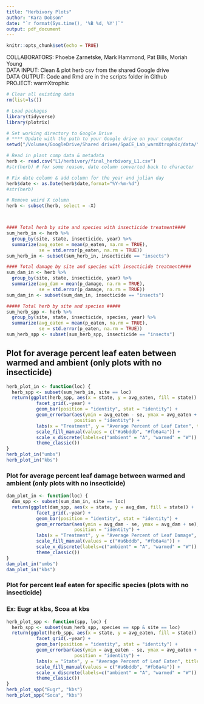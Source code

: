 ```yaml
---
title: "Herbivory Plots"
author: "Kara Dobson"
date: "`r format(Sys.time(), '%B %d, %Y')`"
output: pdf_document
---
```


```r
knitr::opts_chunk$set(echo = TRUE)
```

COLLABORATORS: Phoebe Zarnetske, Mark Hammond, Pat Bills, Moriah Young  
DATA INPUT: Clean & plot herb csv from the shared Google drive  
DATA OUTPUT: Code and Rmd are in the scripts folder in Github  
PROJECT: warmXtrophic  

```r
# Clear all existing data
rm(list=ls())

# Load packages
library(tidyverse)
library(plotrix)

# Set working directory to Google Drive
# **** Update with the path to your Google drive on your computer
setwd("/Volumes/GoogleDrive/Shared drives/SpaCE_Lab_warmXtrophic/data/")

# Read in plant comp data & metadata
herb <- read.csv("L1/herbivory/final_herbivory_L1.csv")
#str(herb) # for some reason, date column converted back to character

# Fix date column & add column for the year and julian day
herb$date <- as.Date(herb$date,format="%Y-%m-%d")
#str(herb)

# Remove weird X column
herb <- subset(herb, select = -X)



#### Total herb by site and species with insecticide treatment####
sum_herb_in <- herb %>%
  group_by(site, state, insecticide, year) %>%
  summarize(avg_eaten = mean(p_eaten, na.rm = TRUE),
            se = std.error(p_eaten, na.rm = TRUE))
sum_herb_in <- subset(sum_herb_in, insecticide == "insects")

#### Total damage by site and species with insecticide treatment####
sum_dam_in <- herb %>%
  group_by(site, state, insecticide, year) %>%
  summarize(avg_dam = mean(p_damage, na.rm = TRUE),
            se = std.error(p_damage, na.rm = TRUE))
sum_dam_in <- subset(sum_dam_in, insecticide == "insects")

##### Total herb by site and species #####
sum_herb_spp <- herb %>%
  group_by(site, state, insecticide, species, year) %>%
  summarize(avg_eaten = mean(p_eaten, na.rm = TRUE),
            se = std.error(p_eaten, na.rm = TRUE))
sum_herb_spp <- subset(sum_herb_spp, insecticide == "insects")
```

## Plot for average percent leaf eaten between warmed and ambient (only plots with no insecticide)
```r
herb_plot_in <- function(loc) { 
  herb_spp <- subset(sum_herb_in, site == loc)
  return(ggplot(herb_spp, aes(x = state, y = avg_eaten, fill = state)) +
           facet_grid(.~year) +
           geom_bar(position = "identity", stat = "identity") +
           geom_errorbar(aes(ymin = avg_eaten - se, ymax = avg_eaten + se), width = 0.2,
                         position = "identity") +
           labs(x = "Treatment", y = "Average Percent of Leaf Eaten", title = loc) +
           scale_fill_manual(values = c("#a6bddb", "#fb6a4a")) +
           scale_x_discrete(labels=c("ambient" = "A", "warmed" = "W")) +
           theme_classic())
}
herb_plot_in("umbs")
herb_plot_in("kbs")
```

### Plot for average percent leaf damage between warmed and ambient (only plots with no insecticide)
```r
dam_plot_in <- function(loc) { 
  dam_spp <- subset(sum_dam_in, site == loc)
  return(ggplot(dam_spp, aes(x = state, y = avg_dam, fill = state)) +
           facet_grid(.~year) +
           geom_bar(position = "identity", stat = "identity") +
           geom_errorbar(aes(ymin = avg_dam - se, ymax = avg_dam + se), width = 0.2,
                         position = "identity") +
           labs(x = "Treatment", y = "Average Percent of Leaf Damage", title = loc) +
           scale_fill_manual(values = c("#a6bddb", "#fb6a4a")) +
           scale_x_discrete(labels=c("ambient" = "A", "warmed" = "W")) +
           theme_classic())
}
dam_plot_in("umbs")
dam_plot_in("kbs")
```

### Plot for percent leaf eaten for specific species (plots with no insecticide)
### Ex: Eugr at kbs, Scoa at kbs
```r
herb_plot_spp <- function(spp, loc) { 
  herb_spp <- subset(sum_herb_spp, species == spp & site == loc)
  return(ggplot(herb_spp, aes(x = state, y = avg_eaten, fill = state)) +
           facet_grid(.~year) +
           geom_bar(position = "identity", stat = "identity") +
           geom_errorbar(aes(ymin = avg_eaten - se, ymax = avg_eaten + se), width = 0.2,
                         position = "identity") +
           labs(x = "State", y = "Average Percent of Leaf Eaten", title = spp) +
           scale_fill_manual(values = c("#a6bddb", "#fb6a4a")) +
           scale_x_discrete(labels=c("ambient" = "A", "warmed" = "W")) +
           theme_classic())
}
herb_plot_spp("Eugr", "kbs")
herb_plot_spp("Soca", "kbs")
```